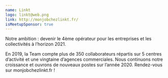 ```yaml
---
name: Linkt
logo: linkt@web.png
link: http://monjobchezlinkt.fr/
isMeetupSponsor: true
---
```


Notre ambition : devenir le 4ème opérateur pour les entreprises et les
collectivités à l’horizon 2021.

En 2019, la Team compte plus de 350 collaborateurs répartis sur 5 centres
d’activité et une vingtaine d’agences commerciales. Nous continuons notre
croissance et ouvrons de nouveaux postes sur l’année 2020. Rendez-vous sur
monjobchezlinkt.fr !
